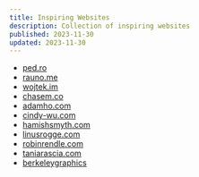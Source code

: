 ```yaml
---
title: Inspiring Websites
description: Collection of inspiring websites
published: 2023-11-30
updated: 2023-11-30
---
```


- [ped.ro](https://ped.ro/)
- [rauno.me](https://rauno.me/)
- [wojtek.im](https://wojtek.im/)
- [chasem.co](https://chasem.co/)
- [adamho.com](https://www.adamho.com/)
- [cindy-wu.com](https://www.cindy-wu.com/)
- [hamishsmyth.com](https://hamishsmyth.com/)
- [linusrogge.com](https://linusrogge.com/)
- [robinrendle.com](https://robinrendle.com/)
- [taniarascia.com](https://www.taniarascia.com/)
- [berkeleygraphics](https://berkeleygraphics.com/)

